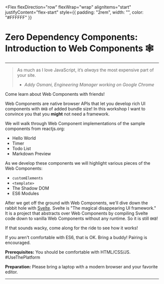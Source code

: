 
<Flex
  flexDirection="row"
  flexWrap="wrap"
  alignItems="start"
  justifyContent="flex-start"
  style={{ padding: "2rem", width: "", color: "#FFFFFF" }}
>

# Zero Dependency Components: Introduction to Web Components 🕸

---

> As much as I love JavaScript, it’s _always_ the most expensive part of your site.
>
> - <cite>Addy Osmani, Engineering Manager working on Google Chrome</cite>

Come learn about Web Components with friends!

Web Components are native browser APIs that let you develop rich UI components with `0KB` of added bundle size! In this workshop I want to convince you that you **might** not need a framework.

We will walk through Web Component implementations of the sample components from reactjs.org:

- Hello World
- Timer
- Todo List
- Markdown Preview

As we develop these components we will highlight various pieces of the Web Components:

- `customElements`
- `<template>`
- The Shadow DOM
- ES6 Modules

After we get off the ground with Web Components, we'll dive down the rabbit hole with [Svelte](https://svelte.technology). Svelte is "The magical disappearing UI framework." It is a project that abstracts over Web Components by compiling Svelte code down to vanilla Web Components without any runtime. So it is still `0KB`!

If that sounds wacky, come along for the ride to see how it works!

If you aren't comfortable with ES6, that is OK. Bring a buddy! Pairing is encouraged.

**Prerequisites:** You should be comfortable with HTML/CSS/JS. #UseThePlatform

**Preparation:** Please bring a laptop with a modern browser and your favorite editor.

</Flex>

---

